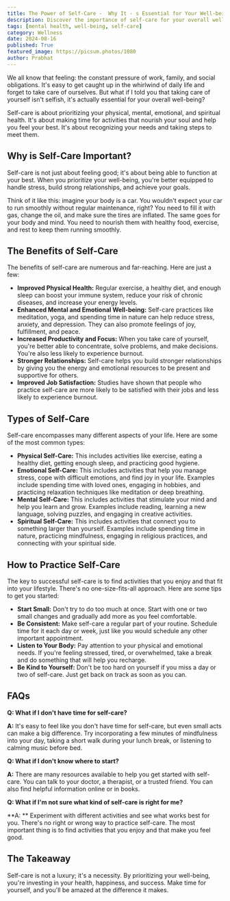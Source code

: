 ```yaml
---
title: The Power of Self-Care -  Why It - s Essential for Your Well-being
description: Discover the importance of self-care for your overall well-being. Learn about the various types of self-care, the benefits it offers, and practical tips to incorporate self-care into your daily routine.
tags: [mental health, well-being, self-care]
category: Wellness
date: 2024-08-16
published: True
featured_image: https://picsum.photos/1080
author: Prabhat
---
```



We all know that feeling: the constant pressure of work, family, and social obligations. It's easy to get caught up in the whirlwind of daily life and forget to take care of ourselves. But what if I told you that taking care of yourself isn't selfish, it's actually essential for your overall well-being? 

Self-care is about prioritizing your physical, mental, emotional, and spiritual health. It's about making time for activities that nourish your soul and help you feel your best. It's about recognizing your needs and taking steps to meet them.

## Why is Self-Care Important?

Self-care is not just about feeling good; it's about being able to function at your best. When you prioritize your well-being, you're better equipped to handle stress, build strong relationships, and achieve your goals. 

Think of it like this: imagine your body is a car. You wouldn't expect your car to run smoothly without regular maintenance, right? You need to fill it with gas, change the oil, and make sure the tires are inflated. The same goes for your body and mind. You need to nourish them with healthy food, exercise, and rest to keep them running smoothly.

## The Benefits of Self-Care

The benefits of self-care are numerous and far-reaching. Here are just a few:

* **Improved Physical Health:** Regular exercise, a healthy diet, and enough sleep can boost your immune system, reduce your risk of chronic diseases, and increase your energy levels.
* **Enhanced Mental and Emotional Well-being:** Self-care practices like meditation, yoga, and spending time in nature can help reduce stress, anxiety, and depression. They can also promote feelings of joy, fulfillment, and peace.
* **Increased Productivity and Focus:** When you take care of yourself, you're better able to concentrate, solve problems, and make decisions. You're also less likely to experience burnout.
* **Stronger Relationships:** Self-care helps you build stronger relationships by giving you the energy and emotional resources to be present and supportive for others.
* **Improved Job Satisfaction:** Studies have shown that people who practice self-care are more likely to be satisfied with their jobs and less likely to experience burnout.

## Types of Self-Care

Self-care encompasses many different aspects of your life. Here are some of the most common types:

* **Physical Self-Care:** This includes activities like exercise, eating a healthy diet, getting enough sleep, and practicing good hygiene.
* **Emotional Self-Care:** This includes activities that help you manage stress, cope with difficult emotions, and find joy in your life. Examples include spending time with loved ones, engaging in hobbies, and practicing relaxation techniques like meditation or deep breathing.
* **Mental Self-Care:** This includes activities that stimulate your mind and help you learn and grow. Examples include reading, learning a new language, solving puzzles, and engaging in creative activities.
* **Spiritual Self-Care:** This includes activities that connect you to something larger than yourself. Examples include spending time in nature, practicing mindfulness, engaging in religious practices, and connecting with your spiritual side.

## How to Practice Self-Care

The key to successful self-care is to find activities that you enjoy and that fit into your lifestyle. There's no one-size-fits-all approach. Here are some tips to get you started:

* **Start Small:** Don't try to do too much at once. Start with one or two small changes and gradually add more as you feel comfortable.
* **Be Consistent:** Make self-care a regular part of your routine. Schedule time for it each day or week, just like you would schedule any other important appointment.
* **Listen to Your Body:** Pay attention to your physical and emotional needs. If you're feeling stressed, tired, or overwhelmed, take a break and do something that will help you recharge.
* **Be Kind to Yourself:** Don't be too hard on yourself if you miss a day or two of self-care. Just get back on track as soon as you can.

## FAQs

**Q: What if I don't have time for self-care?**

**A:** It's easy to feel like you don't have time for self-care, but even small acts can make a big difference. Try incorporating a few minutes of mindfulness into your day, taking a short walk during your lunch break, or listening to calming music before bed.

**Q: What if I don't know where to start?**

**A:** There are many resources available to help you get started with self-care. You can talk to your doctor, a therapist, or a trusted friend. You can also find helpful information online or in books.

**Q: What if I'm not sure what kind of self-care is right for me?**

**A: ** Experiment with different activities and see what works best for you. There's no right or wrong way to practice self-care. The most important thing is to find activities that you enjoy and that make you feel good.

## The Takeaway

Self-care is not a luxury; it's a necessity. By prioritizing your well-being, you're investing in your health, happiness, and success. Make time for yourself, and you'll be amazed at the difference it makes.
